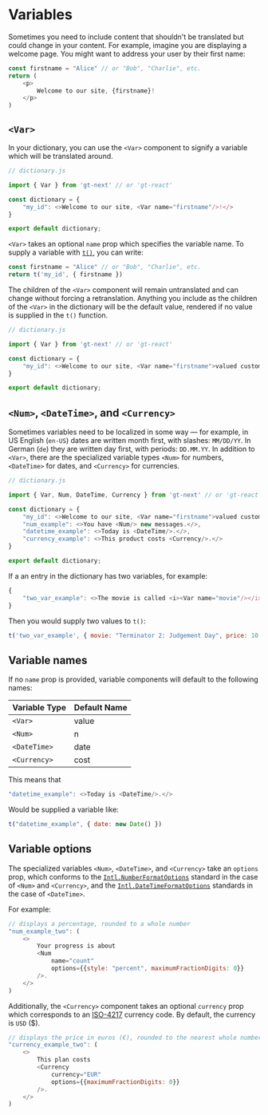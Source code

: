 # Variables

Sometimes you need to include content that shouldn't be translated but could change in your content. 
For example, imagine you are displaying a welcome page. You might want to address your user by their first name:

```javascript
const firstname = "Alice" // or "Bob", "Charlie", etc.
return (
    <p>
        Welcome to our site, {firstname}!
    </p>
)
```

## `<Var>` 

In your dictionary, you can use the `<Var>` component to signify a variable which will be translated around.

```javascript copy
// dictionary.js

import { Var } from 'gt-next' // or 'gt-react'

const dictionary = {
    "my_id": <>Welcome to our site, <Var name="firstname"/>!</>
}

export default dictionary;
```

`<Var>` takes an optional `name` prop which specifies the variable name. To supply a variable with [`t()`](/t), you can write:

```javascript copy
const firstname = "Alice" // or "Bob", "Charlie", etc.
return t('my_id', { firstname })
```

The children of the `<Var>` component will remain untranslated and can change without forcing a retranslation. Anything you include as the children of the `<Var>` in the dictionary will be the default value, rendered if no value is supplied in the `t()` function.

```javascript copy
// dictionary.js

import { Var } from 'gt-next' // or 'gt-react'

const dictionary = {
    "my_id": <>Welcome to our site, <Var name="firstname">valued customer!</Var>!</>
}

export default dictionary;
```

## `<Num>`, `<DateTime>`, and `<Currency>`

Sometimes variables need to be localized in some way — for example, in US English (`en-US`) dates are written month first, with slashes: `MM/DD/YY`. In German (`de`) they are written day first, with periods: `DD.MM.YY`. In addition to `<Var>`, there are the specialized variable types `<Num>` for numbers, `<DateTime>` for dates, and `<Currency>` for currencies.

```javascript copy
// dictionary.js

import { Var, Num, DateTime, Currency } from 'gt-next' // or 'gt-react'

const dictionary = {
    "my_id": <>Welcome to our site, <Var name="firstname">valued customer!</Var>!</>,
    "num_example": <>You have <Num/> new messages.</>,
    "datetime_example": <>Today is <DateTime/>.</>,
    "currency_example": <>This product costs <Currency/>.</>
}

export default dictionary;
```

If a an entry in the dictionary has two variables, for example:

```js
{ 
    "two_var_example": <>The movie is called <i><Var name="movie"/></i> and a ticket costs <Currency name="price"/>.</> 
}
```

Then you would supply two values to `t()`:

```js
t('two_var_example', { movie: "Terminator 2: Judgement Day", price: 10 })
```

## Variable names

If no `name` prop is provided, variable components will default to the following names:

| Variable Type | Default Name |
|----------------|--------------|
| `<Var>`            | value        |
| `<Num>`           | n            |
| `<DateTime>`       | date         |
| `<Currency>`     | cost         |

This means that

```javascript
"datetime_example": <>Today is <DateTime/>.</>
```

Would be supplied a variable like:

```javascript
t("datetime_example", { date: new Date() })
```

## Variable options

The specialized variables `<Num>`, `<DateTime>`, and `<Currency>` take an `options` prop, which conforms to
the [`Intl.NumberFormatOptions`](https://developer.mozilla.org/en-US/docs/Web/JavaScript/Reference/Global_Objects/Intl/NumberFormat) standard in the case of `<Num>` and `<Currency>`, and the [`Intl.DateTimeFormatOptions`](https://developer.mozilla.org/en-US/docs/Web/JavaScript/Reference/Global_Objects/Intl/DateTimeFormat/DateTimeFormat) standards in the case of `<DateTime>`.

For example:

```js copy
// displays a percentage, rounded to a whole number
"num_example_two": (
    <>
        Your progress is about 
        <Num 
            name="count" 
            options={{style: "percent", maximumFractionDigits: 0}}
        />.
    </>
)
```

Additionally, the `<Currency>` component takes an optional `currency` prop which corresponds to an [ISO-4217](https://en.wikipedia.org/wiki/ISO_4217) currency code. 
By default, the currency is `USD` ($).

```js copy
// displays the price in euros (€), rounded to the nearest whole number
"currency_example_two": (
    <>
        This plan costs
        <Currency 
            currency="EUR"
            options={{maximumFractionDigits: 0}}
        />.
    </>
)
```